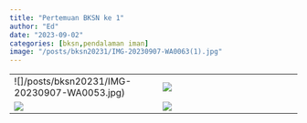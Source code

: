 ```yaml
---
title: "Pertemuan BKSN ke 1"
author: "Ed"
date: "2023-09-02"
categories: [bksn,pendalaman iman]
image: "/posts/bksn20231/IMG-20230907-WA0063(1).jpg"
---
```


|                                                                         |                                               |
|--------------------------------------|------------------------------------|
| ![]/posts/bksn20231/IMG-20230907-WA0053.jpg) | ![](/posts/bksn20231/IMG-20230907-WA0037(1).jpg) |
| ![](/posts/bksn20231/IMG-20230907-WA0036(1).jpg)  | ![](/posts/bksn20231/IMG-20230907-WA0057.jpg) |                                                                     

